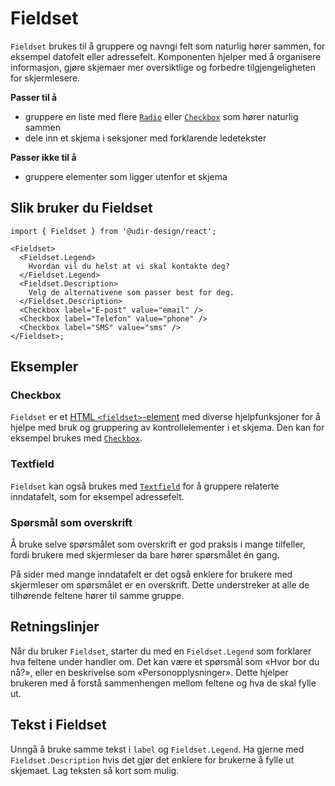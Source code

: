
<Meta of={FieldsetStories} />

# Fieldset

`Fieldset` brukes til å gruppere og navngi felt som naturlig hører sammen, for eksempel datofelt eller adressefelt. Komponenten hjelper med å organisere informasjon, gjøre skjemaer mer oversiktlige og forbedre tilgjengeligheten for skjermlesere.

**Passer til å**

- gruppere en liste med flere [`Radio`](/docs/components-radio--docs) eller [`Checkbox`](/docs/components-checkbox--docs) som hører naturlig sammen
- dele inn et skjema i seksjoner med forklarende ledetekster

**Passer ikke til å**

- gruppere elementer som ligger utenfor et skjema

## Slik bruker du Fieldset

<Primary />
<Controls />

```tsx
import { Fieldset } from '@udir-design/react';

<Fieldset>
  <Fieldset.Legend>
    Hvordan vil du helst at vi skal kontakte deg?
  </Fieldset.Legend>
  <Fieldset.Description>
    Velg de alternativene som passer best for deg.
  </Fieldset.Description>
  <Checkbox label="E-post" value="email" />
  <Checkbox label="Telefon" value="phone" />
  <Checkbox label="SMS" value="sms" />
</Fieldset>;
```

## Eksempler

### Checkbox

`Fieldset` er et [HTML `<fieldset>`-element](https://developer.mozilla.org/en-US/docs/Web/HTML/Element/fieldset) med diverse hjelpfunksjoner for å hjelpe med bruk og gruppering av kontrollelementer i et skjema. Den kan for eksempel brukes med [`Checkbox`](/docs/components-checkbox--docs).

<Canvas of={FieldsetStories.WithCheckbox} />

### Textfield

`Fieldset` kan også brukes med [`Textfield`](/docs/components-textfield--docs) for å gruppere relaterte inndatafelt, som for eksempel adressefelt.

<Canvas of={FieldsetStories.WithTextfield} />

### Spørsmål som overskrift

Å bruke selve spørsmålet som overskrift er god praksis i mange tilfeller, fordi brukere med skjermleser da bare hører spørsmålet én gang.

På sider med mange inndatafelt er det også enklere for brukere med skjermleser om spørsmålet er en overskrift. Dette understreker at alle de tilhørende feltene hører til samme gruppe.

<Canvas of={FieldsetStories.LegendAsHeading} />

## Retningslinjer

Når du bruker `Fieldset`, starter du med en `Fieldset.Legend` som forklarer hva feltene under handler om. Det kan være et spørsmål som «Hvor bor du nå?», eller en beskrivelse som «Personopplysninger». Dette hjelper brukeren med å forstå sammenhengen mellom feltene og hva de skal fylle ut.

## Tekst i Fieldset

Unngå å bruke samme tekst i `label` og `Fieldset.Legend`. Ha gjerne med `Fieldset.Description` hvis det gjør det enklere for brukerne å fylle ut skjemaet. Lag teksten så kort som mulig.
